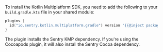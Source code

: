 To install the Kotlin Multiplatform SDK, you need to add the following to your `build.gradle.kts` file in your shared module:

```kotlin {filename:shared/build.gradle.kts}
plugins {
  id("io.sentry.kotlin.multiplatform.gradle") version "{{@inject packages.version('sentry.kotlin.kmp', '0.9.0') }}"
}
```

The plugin installs the Sentry KMP dependency. If you're using the Cocoapods plugin, it will also install the Sentry Cocoa dependency.
